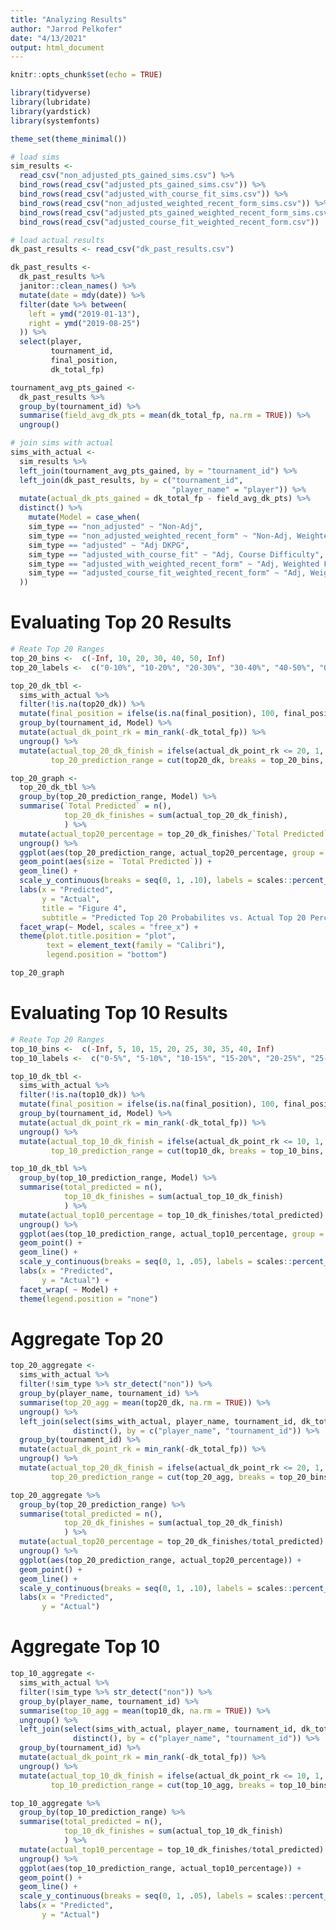 ```yaml
---
title: "Analyzing Results"
author: "Jarrod Pelkofer"
date: "4/13/2021"
output: html_document
---
```


```r
knitr::opts_chunk$set(echo = TRUE)
```

```r
library(tidyverse)
library(lubridate)
library(yardstick)
library(systemfonts)

theme_set(theme_minimal())

# load sims
sim_results <- 
  read_csv("non_adjusted_pts_gained_sims.csv") %>% 
  bind_rows(read_csv("adjusted_pts_gained_sims.csv")) %>% 
  bind_rows(read_csv("adjusted_with_course_fit_sims.csv")) %>% 
  bind_rows(read_csv("non_adjusted_weighted_recent_form_sims.csv")) %>% 
  bind_rows(read_csv("adjusted_pts_gained_weighted_recent_form_sims.csv")) %>%
  bind_rows(read_csv("adjusted_course_fit_weighted_recent_form.csv"))

# load actual results
dk_past_results <- read_csv("dk_past_results.csv")

dk_past_results <-
  dk_past_results %>%
  janitor::clean_names() %>%
  mutate(date = mdy(date)) %>%
  filter(date %>% between(
    left = ymd("2019-01-13"),
    right = ymd("2019-08-25")
  )) %>%
  select(player,
         tournament_id,
         final_position,
         dk_total_fp)

tournament_avg_pts_gained <- 
  dk_past_results %>% 
  group_by(tournament_id) %>% 
  summarise(field_avg_dk_pts = mean(dk_total_fp, na.rm = TRUE)) %>% 
  ungroup()

# join sims with actual
sims_with_actual <- 
  sim_results %>% 
  left_join(tournament_avg_pts_gained, by = "tournament_id") %>% 
  left_join(dk_past_results, by = c("tournament_id",
                                    "player_name" = "player")) %>% 
  mutate(actual_dk_pts_gained = dk_total_fp - field_avg_dk_pts) %>% 
  distinct() %>% 
    mutate(Model = case_when(
    sim_type == "non_adjusted" ~ "Non-Adj",
    sim_type == "non_adjusted_weighted_recent_form" ~ "Non-Adj, Weighted Form",
    sim_type == "adjusted" ~ "Adj DKPG",
    sim_type == "adjusted_with_course_fit" ~ "Adj, Course Difficulty",
    sim_type == "adjusted_with_weighted_recent_form" ~ "Adj, Weighted Form",
    sim_type == "adjusted_course_fit_weighted_recent_form" ~ "Adj, Weighted Form, Course Difficulty"
  ))
```


# Evaluating Top 20 Results
```r
# Reate Top 20 Ranges
top_20_bins <-  c(-Inf, 10, 20, 30, 40, 50, Inf)
top_20_labels <-  c("0-10%", "10-20%", "20-30%", "30-40%", "40-50%", "Over 50%")

top_20_dk_tbl <- 
  sims_with_actual %>%
  filter(!is.na(top20_dk)) %>% 
  mutate(final_position = ifelse(is.na(final_position), 100, final_position)) %>%
  group_by(tournament_id, Model) %>% 
  mutate(actual_dk_point_rk = min_rank(-dk_total_fp)) %>%
  ungroup() %>% 
  mutate(actual_top_20_dk_finish = ifelse(actual_dk_point_rk <= 20, 1, 0),
         top_20_prediction_range = cut(top20_dk, breaks = top_20_bins, labels = top_20_labels))

top_20_graph <- 
  top_20_dk_tbl %>% 
  group_by(top_20_prediction_range, Model) %>% 
  summarise(`Total Predicted` = n(),
            top_20_dk_finishes = sum(actual_top_20_dk_finish),
            ) %>% 
  mutate(actual_top20_percentage = top_20_dk_finishes/`Total Predicted`) %>% 
  ungroup() %>% 
  ggplot(aes(top_20_prediction_range, actual_top20_percentage, group = Model)) + 
  geom_point(aes(size = `Total Predicted`)) +
  geom_line() +
  scale_y_continuous(breaks = seq(0, 1, .10), labels = scales::percent_format(accuracy = 1)) +
  labs(x = "Predicted",
       y = "Actual",
       title = "Figure 4",
       subtitle = "Predicted Top 20 Probabilites vs. Actual Top 20 Percentages") +
  facet_wrap(~ Model, scales = "free_x") +
  theme(plot.title.position = "plot",
        text = element_text(family = "Calibri"),
        legend.position = "bottom")

top_20_graph
```

# Evaluating Top 10 Results
```r
# Reate Top 20 Ranges
top_10_bins <-  c(-Inf, 5, 10, 15, 20, 25, 30, 35, 40, Inf)
top_10_labels <-  c("0-5%", "5-10%", "10-15%", "15-20%", "20-25%", "25-30%", "30-35%", "35-40%", "Over 40%")

top_10_dk_tbl <- 
  sims_with_actual %>%
  filter(!is.na(top10_dk)) %>% 
  mutate(final_position = ifelse(is.na(final_position), 100, final_position)) %>%
  group_by(tournament_id, Model) %>% 
  mutate(actual_dk_point_rk = min_rank(-dk_total_fp)) %>%
  ungroup() %>% 
  mutate(actual_top_10_dk_finish = ifelse(actual_dk_point_rk <= 10, 1, 0),
         top_10_prediction_range = cut(top10_dk, breaks = top_10_bins, labels = top_10_labels))

top_10_dk_tbl %>% 
  group_by(top_10_prediction_range, Model) %>% 
  summarise(total_predicted = n(),
            top_10_dk_finishes = sum(actual_top_10_dk_finish)
            ) %>% 
  mutate(actual_top10_percentage = top_10_dk_finishes/total_predicted) %>% 
  ungroup() %>% 
  ggplot(aes(top_10_prediction_range, actual_top10_percentage, group = Model)) + 
  geom_point() +
  geom_line() +
  scale_y_continuous(breaks = seq(0, 1, .05), labels = scales::percent_format(accuracy = 1)) +
  labs(x = "Predicted",
       y = "Actual") +
  facet_wrap( ~ Model) +
  theme(legend.position = "none")
```

# Aggregate Top 20
```r
top_20_aggregate <- 
  sims_with_actual %>%
  filter(!sim_type %>% str_detect("non")) %>%
  group_by(player_name, tournament_id) %>% 
  summarise(top_20_agg = mean(top20_dk, na.rm = TRUE)) %>% 
  ungroup() %>% 
  left_join(select(sims_with_actual, player_name, tournament_id, dk_total_fp) %>% 
              distinct(), by = c("player_name", "tournament_id")) %>% 
  group_by(tournament_id) %>% 
  mutate(actual_dk_point_rk = min_rank(-dk_total_fp)) %>%
  ungroup() %>% 
  mutate(actual_top_20_dk_finish = ifelse(actual_dk_point_rk <= 20, 1, 0),
         top_20_prediction_range = cut(top_20_agg, breaks = top_20_bins, labels = top_20_labels))

top_20_aggregate %>% 
  group_by(top_20_prediction_range) %>% 
  summarise(total_predicted = n(),
            top_20_dk_finishes = sum(actual_top_20_dk_finish)
            ) %>% 
  mutate(actual_top20_percentage = top_20_dk_finishes/total_predicted) %>% 
  ungroup() %>% 
  ggplot(aes(top_20_prediction_range, actual_top20_percentage)) + 
  geom_point() +
  geom_line() +
  scale_y_continuous(breaks = seq(0, 1, .10), labels = scales::percent_format(accuracy = 1)) +
  labs(x = "Predicted",
       y = "Actual")
```

# Aggregate Top 10
```r
top_10_aggregate <- 
  sims_with_actual %>%
  filter(!sim_type %>% str_detect("non")) %>%
  group_by(player_name, tournament_id) %>% 
  summarise(top_10_agg = mean(top10_dk, na.rm = TRUE)) %>% 
  ungroup() %>% 
  left_join(select(sims_with_actual, player_name, tournament_id, dk_total_fp) %>% 
              distinct(), by = c("player_name", "tournament_id")) %>% 
  group_by(tournament_id) %>% 
  mutate(actual_dk_point_rk = min_rank(-dk_total_fp)) %>%
  ungroup() %>% 
  mutate(actual_top_10_dk_finish = ifelse(actual_dk_point_rk <= 10, 1, 0),
         top_10_prediction_range = cut(top_10_agg, breaks = top_10_bins, labels = top_10_labels))

top_10_aggregate %>% 
  group_by(top_10_prediction_range) %>% 
  summarise(total_predicted = n(),
            top_10_dk_finishes = sum(actual_top_10_dk_finish)
            ) %>% 
  mutate(actual_top10_percentage = top_10_dk_finishes/total_predicted) %>% 
  ungroup() %>% 
  ggplot(aes(top_10_prediction_range, actual_top10_percentage)) + 
  geom_point() +
  geom_line() +
  scale_y_continuous(breaks = seq(0, 1, .05), labels = scales::percent_format(accuracy = 1)) +
  labs(x = "Predicted",
       y = "Actual")
```

